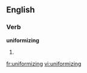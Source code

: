 ==English==

===Verb===
'''uniformizing'''
# {{present participle of|uniformize}}

[[fr:uniformizing]]
[[vi:uniformizing]]